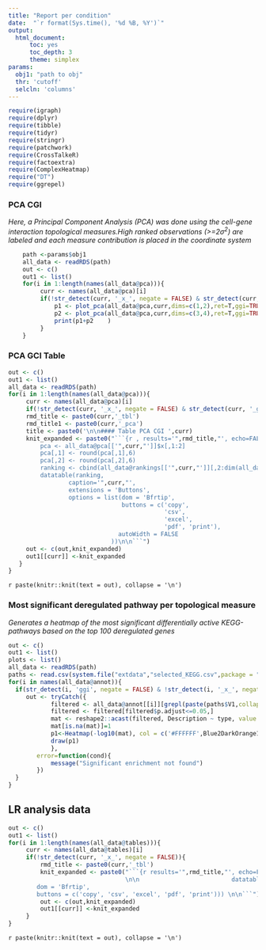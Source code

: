 ```yaml
---
title: "Report per condition"
date:  "`r format(Sys.time(), '%d %B, %Y')`"
output:
  html_document:
      toc: yes
      toc_depth: 3
      theme: simplex
params:
  obj1: "path to obj"
  thr: 'cutoff'
  selcln: 'columns'
---
```


```r
require(igraph)
require(dplyr)
require(tibble)
require(tidyr)
require(stringr)
require(patchwork)
require(CrossTalkeR)
require(factoextra)
require(ComplexHeatmap)
require("DT")
require(ggrepel)

```


### PCA CGI

*Here, a Principal Component Analysis (PCA) was done using the cell-gene interaction topological measures.High ranked observations (>=2$\sigma^{2}$) are labeled and each measure contribution is placed in the coordinate system*



```r
    path <-params$obj1
    all_data <- readRDS(path)
    out <- c()
    out1 <- list()
    for(i in 1:length(names(all_data@pca))){
         curr <- names(all_data@pca)[i]
         if(!str_detect(curr, '_x_', negate = FALSE) & str_detect(curr, '_ggi', negate = FALSE)){
             p1 <- plot_pca(all_data@pca,curr,dims=c(1,2),ret=T,ggi=TRUE)
             p2 <- plot_pca(all_data@pca,curr,dims=c(3,4),ret=T,ggi=TRUE)
             print(p1+p2    )
         }
    }
```


### PCA GCI Table

```r
out <- c()
out1 <- list()
all_data <- readRDS(path)
for(i in 1:length(names(all_data@pca))){
     curr <- names(all_data@pca)[i]
     if(!str_detect(curr, '_x_', negate = FALSE) & str_detect(curr, '_ggi', negate = FALSE)){
     rmd_title <- paste0(curr,'_tbl')
     rmd_title1 <- paste0(curr,'_pca')
     title <- paste0('\n\n#### Table PCA CGI ',curr)
     knit_expanded <- paste0("```{r , results='",rmd_title,"', echo=FALSE, warning=FALSE}\n\n
         pca <- all_data@pca[['",curr,"']]$x[,1:2]
         pca[,1] <- round(pca[,1],6)
         pca[,2] <- round(pca[,2],6)
         ranking <- cbind(all_data@rankings[['",curr,"']][,2:dim(all_data@rankings[['",curr,"']])[2]],pca[all_data@rankings[['",curr,"']]$nodes,])
         datatable(ranking,
                 caption='",curr,"',
                 extensions = 'Buttons',
                 options = list(dom = 'Bfrtip',
                                buttons = c('copy',
                                            'csv',
                                            'excel',
                                            'pdf', 'print'),
                               autoWidth = FALSE
                             ))\n\n```")
     out <- c(out,knit_expanded)
     out1[[curr]] <-knit_expanded
   }  
}
```

`r paste(knitr::knit(text = out), collapse = '\n')`

### Most significant deregulated pathway per topological measure

*Generates a heatmap of the most significant differentially active KEGG-pathways based on the top 100 deregulated genes*


```r
out <- c()
out1 <- list()
plots <- list()
all_data <- readRDS(path)
paths <- read.csv(system.file("extdata","selected_KEGG.csv",package = "CrossTalkeR"),header=T)
for(i in names(all_data@annot)){
  if(str_detect(i, 'ggi', negate = FALSE) & !str_detect(i, '_x_', negate = FALSE)){
     out <- tryCatch({
            filtered <- all_data@annot[[i]][grepl(paste(paths$V1,collapse='|'), all_data@annot[[i]]$ID),]
            filtered <- filtered[filtered$p.adjust<=0.05,]
            mat <- reshape2::acast(filtered, Description ~ type, value.var = "p.adjust")
            mat[is.na(mat)]=1
            p1<-Heatmap(-log10(mat), col = c('#FFFFFF',Blue2DarkOrange18Steps[11:18]), column_title =i,name='-log10(p.adjust)')
            draw(p1)
            },
        error=function(cond){
            message("Significant enrichment not found")
        })    
  }
}
```

## LR analysis data

```r
out <- c()
out1 <- list()
for(i in 1:length(names(all_data@tables))){
     curr <- names(all_data@tables)[i]
     if(!str_detect(curr, '_x_', negate = FALSE)){
         rmd_title <- paste0(curr,'_tbl')
         knit_expanded <- paste0("```{r results='",rmd_title,"', echo=FALSE,warning=F}
                                 \n\n                          datatable(all_data@tables[['",curr,"']][,c('Ligand.Cluster','Receptor.Cluster','Ligand','Receptor' ,'LRScore')],caption='",curr,"', extensions = 'Buttons', options = list(
        dom = 'Bfrtip',
        buttons = c('copy', 'csv', 'excel', 'pdf', 'print'))) \n\n```")
         out <- c(out,knit_expanded)
         out1[[curr]] <-knit_expanded
     }
}
```

`r paste(knitr::knit(text = out), collapse = '\n')`